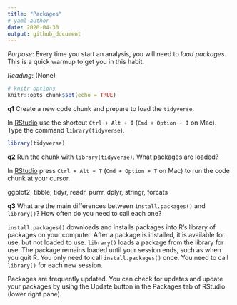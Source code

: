 ```yaml
---
title: "Packages"
# yaml-author
date: 2020-04-30
output: github_document
---
```


*Purpose*: Every time you start an analysis, you will need to *load packages*.
This is a quick warmup to get you in this habit.

*Reading*: (None)

```r
# knitr options
knitr::opts_chunk$set(echo = TRUE)
```

__q1__ Create a new code chunk and prepare to load the `tidyverse`.

In [RStudio](https://bookdown.org/yihui/rmarkdown/r-code.html) use the shortcut
`Ctrl + Alt + I` (`Cmd + Option + I` on Mac). Type the command
`library(tidyverse`).

<!-- solution-begin -->
```r
library(tidyverse)
```
<!-- solution-end -->

__q2__ Run the chunk with `library(tidyverse)`. What packages are loaded?

In
[RStudio](https://support.rstudio.com/hc/en-us/articles/200711853-Keyboard-Shortcuts)
press `Ctrl + Alt + T` (`Cmd + Option + T` on Mac) to run the code chunk at your
cursor.

<!-- solution-begin -->
ggplot2, tibble, tidyr, readr, purrr, dplyr, stringr, forcats
<!-- solution-end -->

__q3__ What are the main differences between `install.packages()` and `library()`? How often do you need to call each one?

<!-- solution-begin -->
`install.packages()` downloads and installs packages into R's library of
packages on your computer. After a package is installed, it is available for
use, but not loaded to use. `library()` loads a package from the library for
use. The package remains loaded until your session ends, such as when you
quit R. You only need to call `install.packages()` once. You need to call
`library()` for each new session.

Packages are frequently updated. You can check for updates and update your
packages by using the Update button in the Packages tab of RStudio (lower
right pane).
<!-- solution-end -->
